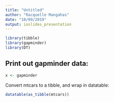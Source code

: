 ```yaml
---
title: "Untitled"
author: "Racquelle Mangahas"
date: "10/09/2019"
output: ioslides_presentation
---
```

```r
library(tibble)
library(gapminder)
library(DT)
```


## Print out gapminder data:

```r
x <- gapminder
```

<!--This is a comment-->

Convert mtcars to a tibble, and wrap in datatable:
```r
datatable(as_tibble(mtcars))
```